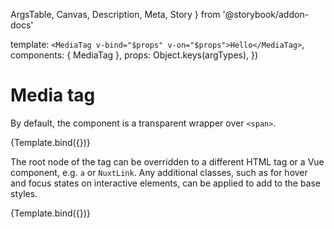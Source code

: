   ArgsTable,
  Canvas,
  Description,
  Meta,
  Story
} from '@storybook/addon-docs'


<Meta
  title="Components/Media tag"
  component={MediaTag}
/>

  template: `<MediaTag v-bind="$props" v-on="$props">Hello</MediaTag>`,
  components: { MediaTag },
  props: Object.keys(argTypes),
})

# Media tag

<Description of={MediaTag} />

<ArgsTable of={MediaTag} />

By default, the component is a transparent wrapper over `<span>`.

<Canvas>
  <Story
    name="Default"
  >
    {Template.bind({})}
  </Story>
</Canvas>

The root node of the tag can be overridden to a different HTML tag or a Vue
component, e.g. `a` or `NuxtLink`. Any additional classes, such as for hover and
focus states on interactive elements, can be applied to add to the base styles.

<Canvas>
  <Story
    name="Custom node"
    args={{
      tag: 'a',
      href: 'https://wordpress.org/',
      class: 'hover:bg-dark-charcoal-60 hover:text-white hover:no-underline'
    }}
  >
    {Template.bind({})}
  </Story>
</Canvas>

